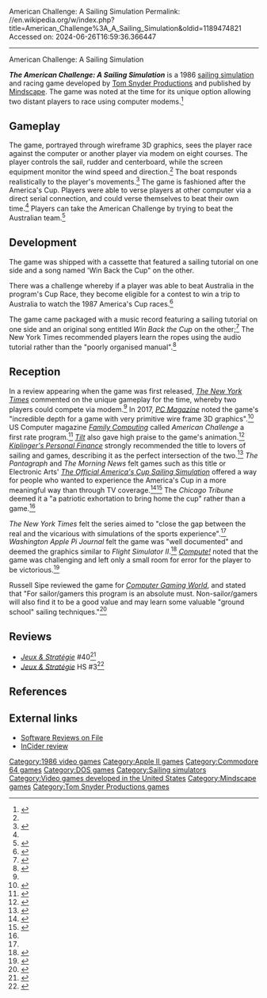 American Challenge: A Sailing Simulation
Permalink: //en.wikipedia.org/w/index.php?title=American_Challenge%3A_A_Sailing_Simulation&oldid=1189474821
Accessed on: 2024-06-26T16:59:36.366447



------
American Challenge: A Sailing Simulation
{{short description|1986 computer game}}
{{Use mdy dates|date=September 2023}}
{{Infobox video game
| title = The American Challenge: A Sailing Simulation
| image = American Challenge.jpg
| publisher = [[Mindscape (company)|Mindscape]]
| released = 1986
| platforms = [[Apple II series|Apple II]], [[Commodore 64]], [[DOS]]
| genre = Simulation, Racing
}}

'''''The American Challenge: A Sailing Simulation''''' is a 1986 [[sailing simulation]] and racing game developed by [[Tom Snyder Productions]] and published by [[Mindscape (company)|Mindscape]]. The game was noted at the time for its unique option allowing two distant players to race using computer modems.<ref name=nytimes>{{cite web|last=Sandberg-Diment|first=Erick|url=https://www.nytimes.com/1986/04/08/science/peripherals-new-software-abounds-from-small-companies.html |title=Peripherals; New software abounds from small companies |website=[[The New York Times]] |date=1986-04-08 |access-date=2018-07-25}}</ref>

== Gameplay ==
The game, portrayed through wireframe 3D graphics, sees the player race against the computer or another player via modem on eight courses. The player controls the sail, rudder and centerboard, while the screen equipment monitor the wind speed and direction.<ref name=nytimes/> The boat responds realistically to the player's movements.<ref>{{Cite book|url=https://archive.org/details/mindscape-product-catalog|title=Mindscape Product Catalog|last=Mindscape Inc.|date=1985}}</ref> The game is fashioned after the America's Cup. Players were able to verse players at other computer via a direct serial connection, and could verse themselves to beat their own time.<ref name=":1" /> Players can take the American Challenge by trying to beat the Australian team.<ref>{{Cite web|url=http://www.stadium64.com/gameinfos/americanchallenge/americanchallenge.htm|title=Stadium 64 - Game Infos: American Challenge, The - A Sailing Simulation|website=www.stadium64.com|access-date=2019-01-14}}</ref>

== Development ==
The game was shipped with a cassette that featured a sailing tutorial on one side and a song named 'Win Back the Cup" on the other.

There was a challenge whereby if a player was able to beat Australia in the program's Cup Race, they become eligible for a contest to win a trip to Australia to watch the 1987 America's Cup races.<ref name=":0">{{Cite journal|last=Roberts|first=Tony|date=September 1986|title=The American Challenge: A Sailing Simulation|url=https://www.atarimagazines.com/compute/issue76/Reviews_2.php|journal=Compute!|issue=76|pages=46}}</ref>

The game came packaged with a music record featuring a sailing tutorial on one side and an original song entitled ''Win Back the Cup'' on the other;<ref name=":1">{{Cite web|url=https://www.chicagotribune.com/news/ct-xpm-1986-05-23-8602070019-story.html|title=If you're game for it, new software is playing your sport|last=Lynch|first=Steven Kosek and Dennis|website=Chicago Tribune|date=23 May 1986 |language=en-US|access-date=2019-01-14}}</ref> The New York Times recommended players learn the ropes using the audio tutorial rather than the "poorly organised manual".<ref>{{Cite magazine|magazine=Changing Times|volume=40|issue=11|title=On your computer: how to succeed in the 17th century|date=November 1986|page=136|id = {{ProQuest|215153877}}}}</ref>

== Reception ==
In a review appearing when the game was first released, ''[[The New York Times]]'' commented on the unique gameplay for the time, whereby two players could compete via modem.<ref name=nytimes/> In 2017, ''[[PC Magazine]]'' noted the game's "incredible depth for a game with very primitive wire frame 3D graphics".<ref>{{cite web|url= https://www.pcmag.com/feature/357552/7-early-modem-to-modem-computer-games |title=7 Early Modem-to-Modem Computer Games |website=pcmag.com |date=2017-11-27 |access-date=2018-07-25}}</ref> US Computer magazine ''[[Family Computing]]'' called ''American Challenge'' a first rate program.<ref>{{cite magazine|url=https://archive.org/stream/family-computing-40/Family_Computing_Issue_40_1986_Dec#page/n135 |title=Software reviews |magazine=[[Family Computing]]|date=2018-05-18 |access-date=2018-06-08}}</ref> ''[[Tilt (French magazine)|Tilt]]'' also gave high praise to the game's animation.<ref>{{Cite journal|date=June 1987|title=The American Challenge|url=http://download.abandonware.org/magazines/Tilt/tilt_numero043/TILT%20043%20-%20page034.JPG|journal=Tilt|pages=34}}</ref> ''[[Kiplinger's Personal Finance]]'' strongly recommended the title to lovers of sailing and games, describing it as the perfect intersection of the two.<ref>{{Cite book|url=https://books.google.com/books?id=gQQEAAAAMBAJ&dq=American+Challenge%3A+A+Sailing+Simulation&pg=PA139|title=Kiplinger's Personal Finance|author=((Kiplinger Washington Editors))|date=November 1986|publisher=Kiplinger Washington Editors, Inc.|language=en}}</ref> ''The Pantagraph'' and ''The Morning News'' felt games such as this title or Electronic Arts' ''[[The Official America's Cup Sailing Simulation]]'' offered a way for people who wanted to experience the America's Cup in a more meaningful way than through TV coverage.<ref>{{Cite web|url=https://www.newspapers.com/newspage/73408460/|title=The Pantagraph from Bloomington, Illinois on January 18, 1987 · Page 68|website=Newspapers.com|date=18 January 1987 |language=en|access-date=2019-01-14}}</ref><ref>{{Cite web|url=https://www.newspapers.com/newspage/158299089/|title=The Morning News from Wilmington, Delaware on January 18, 1987 · Page 124|website=Newspapers.com|date=18 January 1987 |language=en|access-date=2019-01-14}}</ref> The ''Chicago Tribune'' deemed it a "a patriotic exhortation to bring home the cup" rather than a game.<ref name=":0" />

''The New York Times'' felt the series aimed to "close the gap between the real and the vicarious with simulations of the sports experience".<ref name=":1"/> ''Washington Apple Pi Journal'' felt the game was "well documented" and deemed the graphics similar to ''Flight Simulator II''.<ref>{{cite web|url=https://www.apple.asimov.net/documentation/magazines/washington_apple_journal/washingtonapplepijournal198606.pdf|title=Washington Apple Pi|website=Apple.asimov.net|access-date=14 January 2019}}</ref> ''[[Compute!]]'' noted that the game was challenging and left only a small room for error for the player to be victorious.<ref>{{Cite web|url=https://www.commodore.ca/gallery/magazines/compute/Compute-076-01.pdf|title=The American Challenge: Sailing Simulation|last=Roberts|first=Tony|website=Compute!|pages=46–7}}</ref>

Russell Sipe reviewed the game for ''[[Computer Gaming World]]'', and stated that "For sailor/gamers this program is an absolute must. Non-sailor/gamers will also find it to be a good value and may learn some valuable "ground school" sailing techniques."<ref name="CGW36">{{cite magazine |last=Wilson |first=Johnny |title=Gone with the Wind |magazine=Computer Gaming World |date=April 1987 |volume=1 |issue=36 |pages=29–31}}</ref>

==Reviews==
{{Expand section|date=September 2023}}
*''[[:fr:Jeux et Stratégie|Jeux & Stratégie]]'' #40<ref>{{cite web |title=Jeux Pour Micros |url=https://archive.org/details/jeux-et-strategie-40/page/50/mode/2up |publisher=Jeux & Stratégie 40 |pages=50–51 |date=August 1986}}</ref>
*''[[:fr:Jeux et Stratégie|Jeux & Stratégie]]'' HS #3<ref>{{cite web |title=American Challenge |url=https://archive.org/details/jeux-et-strategie-hs-3/page/88/mode/2up |publisher=JJeux & Stratégie HS 3|page=88 |date=1986}}</ref>
== References ==
{{Reflist}}

== External links ==
* [https://books.google.com/books?id=YC4QAQAAMAAJ&q=American+Challenge+tom+snyder Software Reviews on File]
* [https://books.google.com/books?id=cFxRAAAAYAAJ&q=%22American+Challenge%22+%22tom+snyder%22 InCider review]

[[Category:1986 video games]]
[[Category:Apple II games]]
[[Category:Commodore 64 games]]
[[Category:DOS games]]
[[Category:Sailing simulators]]
[[Category:Video games developed in the United States]]
[[Category:Mindscape games]]
[[Category:Tom Snyder Productions games]]